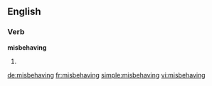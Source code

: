 ==English==

===Verb===
'''misbehaving'''

# {{present participle of|misbehave}}

[[de:misbehaving]]
[[fr:misbehaving]]
[[simple:misbehaving]]
[[vi:misbehaving]]
